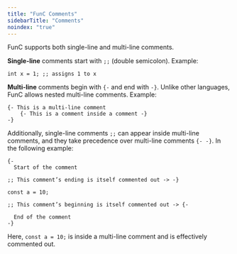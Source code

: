 ```yaml
---
title: "FunC Comments"
sidebarTitle: "Comments"
noindex: "true"
---
```


FunC supports both single-line and multi-line comments.

**Single-line** comments start with `;;` (double semicolon). Example:

```func
int x = 1; ;; assigns 1 to x
```

**Multi-line** comments begin with `{-` and end with `-}`.
Unlike other languages, FunC allows nested multi-line comments.
Example:

```func
{- This is a multi-line comment
    {- This is a comment inside a comment -}
-}
```


Additionally, single-line comments `;;` can appear inside multi-line comments, and they take precedence over multi-line comments `{- -}`. In the following example:

```func
{-
  Start of the comment

;; This comment’s ending is itself commented out -> -}

const a = 10;

;; This comment’s beginning is itself commented out -> {-

  End of the comment
-}
```

Here, `const a = 10;` is inside a multi-line comment and is effectively commented out.
